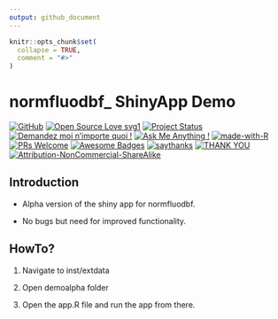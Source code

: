 ```yaml
---
output: github_document
---
```


<!-- README.md is generated from README.Rmd. Please edit that file -->

```r
knitr::opts_chunk$set(
  collapse = TRUE,
  comment = "#>"
)
```

# normfluodbf\_ ShinyApp Demo

[![GitHub](https://badgen.net/badge/icon/github?icon=github&label)](https://github.com/AlphaPrime7/normfluodbf_ShinyApp)
[![Open Source Love svg1](https://badges.frapsoft.com/os/v1/open-source.svg?v=103)](https://github.com/AlphaPrime7/normfluodbf_ShinyApp)
[![Project Status](https://www.repostatus.org/badges/latest/wip.svg)](https://github.com/AlphaPrime7/normfluodbf_ShinyApp/graphs/contributors)
[![Demandez moi n'importe quoi !](https://img.shields.io/badge/Demandez%20moi-n'%20importe%20quoi-1abc9c.svg)](mailto:awesome.tingwei@outlook.com)
[![Ask Me Anything !](https://img.shields.io/badge/Ask%20me-anything-1abc9c.svg)](mailto:awesome.tingwei@outlook.com)
[![made-with-R](https://img.shields.io/badge/Made%20with-Rstudio-1f425f.svg)](https://www.rstudio.com/categories/rstudio-ide/)
[![PRs Welcome](https://img.shields.io/badge/PRs-welcome-brightgreen.svg?style=flat-square)](http://makeapullrequest.com)
[![Awesome Badges](https://img.shields.io/badge/badges-awesome-green.svg)](https://github.com/Naereen/badges)
[![saythanks](https://img.shields.io/badge/say-thanks-ff69b4.svg)](mailto:awesome.tingwei@outlook.com)
[![THANK YOU](https://img.shields.io/badge/THANK-YOU-ff69b4.svg)](mailto:awesome.tingwei@outlook.com)
[![Attribution-NonCommercial-ShareAlike](https://licensebuttons.net/i/l/by-nc-sa/000000/ff/ff/ff/88x31.png)](https://creativecommons.org/licenses/by-nc-sa/2.0/)

## Introduction

- Alpha version of the shiny app for normfluodbf.

- No bugs but need for improved functionality.

## HowTo?

1. Navigate to inst/extdata

2. Open demoalpha folder

3. Open the app.R file and run the app from there.

